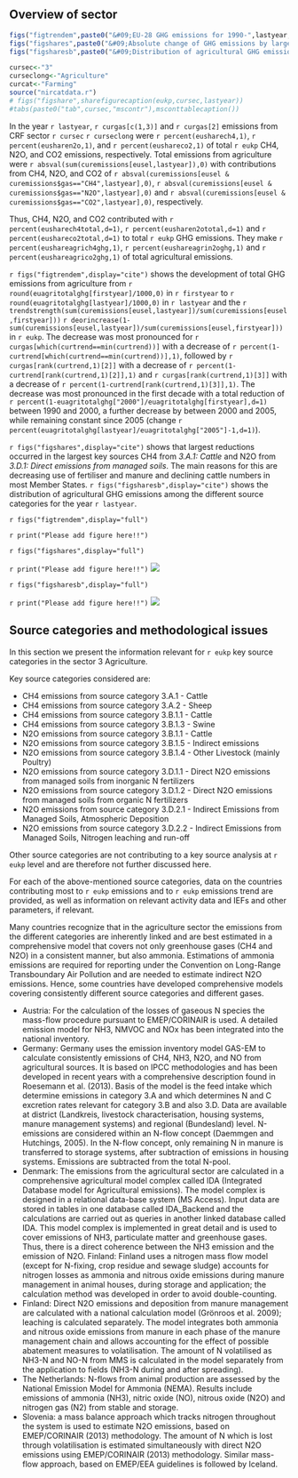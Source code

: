 ## Overview of sector
```r
figs("figtrendem",paste0("&#09;EU-28 GHG emissions for 1990-",lastyear," from CRF Sector 3: 'Agriculture' in CO2 equivalents (Mt)"))
figs("figshares",paste0("&#09;Absolute change of GHG emissions by large key source categories 1990-",lastyear," in CO2 equivalents (Mt) in CRF Sector 3: 'Agriculture'"))
figs("figsharesb",paste0("&#09;Distribution of agricultural GHG emissions among the different source categories for the year ",lastyear))
```
```r
cursec<-"3"
curseclong<-"Agriculture"
curcat<-"Farming"
source("nircatdata.r")
# figs("figshare",sharefigurecaption(eukp,cursec,lastyear))
#tabs(paste0("tab",cursec,"mscontr"),msconttablecaption())
```

In the year `r lastyear`, `r curgas[c(1,3)]` and `r curgas[2]` emissions from CRF sector `r cursec` `r curseclong` were `r percent(eusharech4,1)`, `r percent(eusharen2o,1)`, and `r percent(eushareco2,1)` of total `r eukp` CH4, N2O, and CO2 emissions, respectively. Total emissions from agriculture were `r absval(sum(curemissions[eusel,lastyear]),0)` with contributions from CH4, N2O, and CO2 of `r absval(curemissions[eusel & curemissions$gas=="CH4",lastyear],0)`, `r absval(curemissions[eusel & curemissions$gas=="N2O",lastyear],0)` and `r absval(curemissions[eusel & curemissions$gas=="CO2",lastyear],0)`, respectively.<br>

Thus, CH4, N2O, and CO2  contributed with `r percent(eusharech4total,d=1)`,  `r percent(eusharen2ototal,d=1)` and `r percent(eushareco2total,d=1)` to total `r eukp` GHG emissions. They make `r percent(eushareagrich4ghg,1)`, `r percent(eushareagrin2oghg,1)` and `r percent(eushareagrico2ghg,1)` of total agricultural emissions.

`r figs("figtrendem",display="cite")` shows the development of total GHG emissions from agriculture from `r round(euagritotalghg[firstyear]/1000,0)` in `r firstyear` to `r round(euagritotalghg[lastyear]/1000,0)` in `r lastyear` and the `r trendstrength(sum(curemissions[eusel,lastyear])/sum(curemissions[eusel,firstyear]))` `r deorincrease(1-sum(curemissions[eusel,lastyear])/sum(curemissions[eusel,firstyear]))` in `r eukp`. The decrease was most pronounced for `r curgas[which(curtrend==min(curtrend))]` with a decrease of `r percent(1-curtrend[which(curtrend==min(curtrend))],1)`, followed by `r curgas[rank(curtrend,1)[2]]` with a decrease of `r percent(1-curtrend[rank(curtrend,1)[2]],1)` and `r curgas[rank(curtrend,1)[3]]` with a decrease of `r percent(1-curtrend[rank(curtrend,1)[3]],1)`. The decrease was most pronounced in the first decade with a total reduction of `r percent(1-euagritotalghg["2000"]/euagritotalghg[firstyear],d=1)` between 1990 and 2000, a further decrease by between 2000 and 2005, while remaining constant since 2005 (change `r percent(euagritotalghg[lastyear]/euagritotalghg["2005"]-1,d=1)`).

`r figs("figshares",display="cite")` shows that largest reductions occurred in the largest key sources CH4 from *3.A.1: Cattle* and N2O from *3.D.1: Direct emissions from managed soils*. The main reasons for this are decreasing use of fertiliser and manure and declining cattle numbers in most Member States. `r figs("figsharesb",display="cite")` shows the distribution of agricultural GHG emissions among the different source categories for the year `r lastyear`. 



`r figs("figtrendem",display="full")`

`r print("Please add figure here!!")`

`r figs("figshares",display="full")`

`r print("Please add figure here!!")`
![](../2017/eureport/figs/Absolutechangeinsector3columns.jpg)

`r figs("figsharesb",display="full")`

`r print("Please add figure here!!")`
![](../2017/eureport/figs/Shareoflargestkeycategorysources2014piechart.jpg)



## Source categories and methodological issues

In this section we present the information relevant for `r eukp` key source categories in the sector 3 Agriculture.

Key source categories considered are: 

* CH4 emissions from source category 3.A.1 - Cattle 
* CH4 emissions from source category 3.A.2 - Sheep 
* CH4 emissions from source category 3.B.1.1 - Cattle
* CH4 emissions from source category 3.B.1.3 - Swine
* N2O emissions from source category 3.B.1.1 - Cattle
* N2O emissions from source category 3.B.1.5 - Indirect emissions
* N2O emissions from source category 3.B.1.4 - Other Livestock (mainly Poultry)
* N2O emissions from source category 3.D.1.1 - Direct N2O emissions from managed soils from inorganic N fertilizers
* N2O emissions from source category 3.D.1.2 - Direct N2O emissions from managed soils from organic N fertilizers
* N2O emissions from source category 3.D.2.1 - Indirect Emissions from Managed Soils, Atmospheric Deposition
* N2O emissions from source category 3.D.2.2 - Indirect Emissions from Managed Soils, Nitrogen leaching and run-off

Other source categories are not contributing to a key source analysis at `r eukp` level and are therefore not further discussed here.

For each of the above-mentioned source categories, data on the countries contributing most to `r eukp` emissions and to `r eukp` emissions trend are provided, as well as information on relevant activity data and IEFs and other parameters, if relevant.


Many countries recognize that in the agriculture sector the emissions from the different categories are inherently linked and are best estimated in a comprehensive model that covers not only greenhouse gases (CH4 and N2O) in a consistent manner, but also ammonia. Estimations of ammonia emissions are required for reporting under the Convention on Long-Range Transboundary Air Pollution and are needed to estimate indirect N2O emissions. Hence, some countries have developed comprehensive models covering consistently different source categories and different gases.  

* Austria: For the calculation of the losses of gaseous N species the mass-flow procedure pursuant to EMEP/CORINAIR is used. A detailed emission model for NH3, NMVOC and NOx has been integrated into the national inventory.
* Germany: Germany uses the emission inventory model GAS-EM to calculate consistently emissions of CH4, NH3, N2O, and NO from agricultural sources. It is based on IPCC methodologies and has been developed in recent years with a comprehensive description found in Roesemann et al. (2013). Basis of the model is the feed intake which determine emissions in category 3.A and which determines N and C excretion rates relevant for category 3.B and also 3.D. Data are available at district (Landkreis, livestock characterisation, housing systems, manure management systems) and regional (Bundesland) level. N-emissions are considered within an N-flow concept (Daemmgen and Hutchings, 2005). In the N-flow concept, only remaining N in manure is transferred to storage systems, after subtraction of emissions in housing systems. Emissions are subtracted from the total N-pool.
* Denmark: The emissions from the agricultural sector are calculated in a comprehensive agricultural model complex called IDA (Integrated Database model for Agricultural emissions). The model complex is designed in a relational data-base system (MS Access). Input data are stored in tables in one database called IDA_Backend and the calculations are carried out as queries in another linked database called IDA. This model complex is implemented in great detail and is used to cover emissions of NH3, particulate matter and greenhouse gases. Thus, there is a direct coherence between the NH3 emission and the emission of N2O. 
Finland: Finland uses a nitrogen mass flow model (except for N-fixing, crop residue and sewage sludge) accounts for nitrogen losses as ammonia and nitrous oxide emissions during manure management in animal houses, during storage and application; the calculation method was developed in order to avoid double-counting.
* Finland: Direct N2O emissions and deposition from manure management are calculated with a national calculation model (Grönroos et al. 2009); leaching is calculated separately. The model integrates both ammonia and nitrous oxide emissions from manure in each phase of the manure management chain and allows accounting for the effect of possible abatement measures to volatilisation. The amount of N volatilised as NH3-N and NO-N from MMS is calculated in the model separately from the application to fields (NH3-N during and after spreading).
* The Netherlands: N-flows from animal production are assessed by the National Emission Model for Ammonia (NEMA). Results include emissions of ammonia (NH3), nitric oxide (NO), nitrous oxide (N2O) and nitrogen gas (N2) from stable and storage.
* Slovenia: a mass balance approach which tracks nitrogen throughout the system is used to estimate N2O emissions, based on EMEP/CORINAIR (2013) methodology. The amount of N which is lost through volatilisation is estimated simultaneously with direct N2O emissions using EMEP/CORINAIR (2013) methodology. Similar mass-flow approach, based on EMEP/EEA guidelines is followed by Iceland.

 

